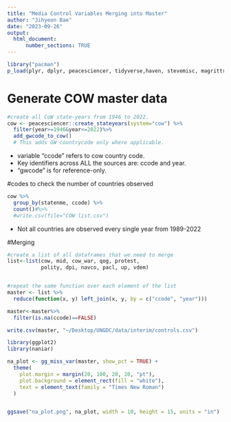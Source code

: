 ```yaml
---
title: "Media Control Variables Merging into Master"
author: "Jihyeon Bae"
date: "2023-09-26"
output: 
  html_document:
      number_sections: TRUE
---
```


```r
library("pacman")
p_load(plyr, dplyr, peacesciencer, tidyverse,haven, stevemisc, magrittr, purrr)
```

# Generate COW master data
```r
#create all CoW state-years from 1946 to 2022.
cow <- peacesciencer::create_stateyears(system="cow") %>%
  filter(year>=1946&year<=2022)%>%
  add_gwcode_to_cow()
  # This adds GW countrycode only where applicable.
```
* variable "ccode" refers to cow country code.
* Key identifiers across ALL the sources are: ccode and year.
* "gwcode" is for reference-only. 

#codes to check the number of countries observed
```r
cow %>%
  group_by(statenme, ccode) %>%
  count()#%>%
  #write.csv(file="COW list.csv")
```
* Not all countries are observed every single year from 1989-2022

#Merging
```r
#create a list of all dataframes that we need to merge
list<-list(cow, mid, cow_war, qog, protest,
           polity, dpi, navco, pacl, up, vdem)


#repeat the same function over each element of the list
master <- list %>%
  reduce(function(x, y) left_join(x, y, by = c("ccode", "year")))

master<-master%>%
  filter(is.na(ccode)==FALSE)

write.csv(master, "~/Desktop/UNGDC/data/interim/controls.csv")

library(ggplot2)
library(naniar)

na_plot <- gg_miss_var(master, show_pct = TRUE) +
  theme(
    plot.margin = margin(20, 100, 20, 20, "pt"),
    plot.background = element_rect(fill = "white"),
    text = element_text(family = "Times New Roman")
  )


ggsave("na_plot.png", na_plot, width = 10, height = 15, units = "in")
```


